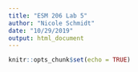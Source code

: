 ```yaml
---
title: "ESM 206 Lab 5"
author: "Nicole Schmidt"
date: "10/29/2019"
output: html_document
---
```


```r
knitr::opts_chunk$set(echo = TRUE)
```

